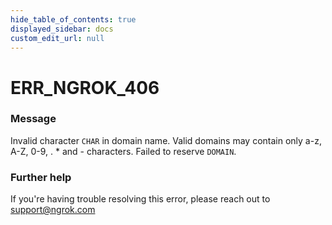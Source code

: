 ```yaml
---
hide_table_of_contents: true
displayed_sidebar: docs
custom_edit_url: null
---
```



# ERR_NGROK_406

### Message
Invalid character `CHAR` in domain name. Valid domains may contain only a-z, A-Z, 0-9, . * and - characters. Failed to reserve `DOMAIN`.

### Further help
If you're having trouble resolving this error, please reach out to [support@ngrok.com](mailto:support@ngrok.com?subject=Help%20with%20ERR_NGROK_406)


<ErrorDetails error='err_ngrok_406' />
